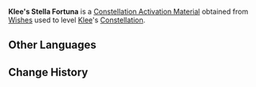 {{Item Infobox
|id           = 001129
|image        = Item Stella Fortuna (5 Star).png
|type         = Constellation Activation Materials
|group        = Stella Fortuna
|rarity       = 5
|description  = [[Klee]]'s Constellation Activation Material
|source1      = [[Wishes]]
}}
'''Klee's Stella Fortuna''' is a [[Constellation Activation Material]] obtained from [[Wishes]] used to level [[Klee]]'s [[Constellation]].

==Other Languages==
{{Other Languages
|default_hidden = 1
|en      = Klee's Stella Fortuna
|zhs     = 可莉的命星
|zhs_rm  = Kělì de Mìng Xīng
|zht     = 可莉的命星
|zht_rm  = Kělì de Mìng Xīng
|ja      = クレーの星屑
|ja_rm   = Kuree no Hoshikuzu
|ko      = 클레의 운명의 별
|ko_rm   = 
|es      = Stella Fortuna de Klee
|fr      = Stella Fortuna de Klee
|ru      = Удача Кли
|th      = ดวงดาวแห่งชีวิตของ Klee
|th_rm   = Duanggdao Haeng Chiwit Khong Klee
|vi      = Chòm Sao Của Klee
|de      = Stella Fortuna von Klee
|id      = Klee's Stella Fortuna
|pt      = Stella Fortuna de Klee
}}

==Change History==
{{Change History|1.0}}